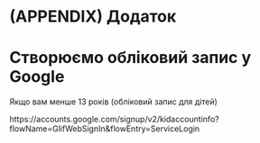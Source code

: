 # (APPENDIX) Додаток {-}

<!-- Може додати окремий appenix -- глосарій, де будуть усі визначення, типу синтаксис?  -->

# Створюємо обліковий запис у Google {#google-account}

Якщо вам менше 13 років (обліковий запис для дітей) 

https://accounts.google.com/signup/v2/kidaccountinfo?flowName=GlifWebSignIn&flowEntry=ServiceLogin
